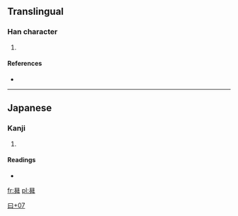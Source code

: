 ==Translingual==

===Han character===
{{Han char|rn=73|rad=曰|as=07|sn=11|four=|canj=日弓戈手 (ANIQ)}}

# {{defn|Han|sort=曰07}}

====References====
* {{Han ref|kx=0503.011|hdz=21508.161|uh=66FB|ud=26363}}

----

==Japanese==

===Kanji===
{{ja-kanji|grade=|rs=曰07}}

# {{defn|Japanese|sort=曰07}}

====Readings====
* {{ja-readings|on=[[しょう]] (shō)|kun=[[のぼる]] (noboru)}}

[[Category:Japanese-only CJKV Characters|曰+07]]

[[fr:曻]]
[[pl:曻]]